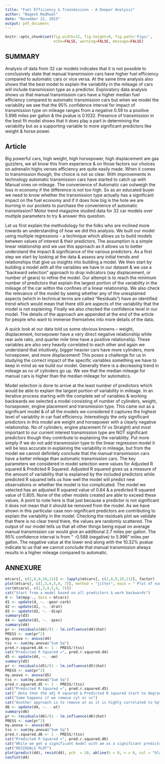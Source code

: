 ```yaml
---
title: "Fuel Efficiency & Transmisison - A Deeper Analysis"
author: "Nagesh Madhwal"
date: "November 22, 2015"
output: pdf_document
---
```

```r
knitr::opts_chunk$set(fig.width=12, fig.height=8, fig.path='Figs/',
                      echo=FALSE, warning=FALSE, message=FALSE)
```


## SUMMARY
Analysis of data from 32 car models indicates that it is not possible to conclusively state that manual transmission cars have higher fuel efficiency compared to automatic cars or vice versa. At the same time analysis also shows that the best model to explain the variability in the mileage of cars will include transmission type as a predictor. Exploratory data analysis shows us that manual transmission cars have a higher median fuel efficiency compared to automatic transmission cars but when we model the variability we see that the 95% confidence interval for impact of transmission type on mileage ranges from a negative 0.59 to a positive 5.996 miles per gallon & the pvalue is 0.1032. Presence of transmission in the best fit model shows that it does play a part in determining the variability but as a supporting variable to more significant predictors like weight & horse power.  

## Article  

Big powerful cars, high weight, high horsepower, high displacement are gas guzzlers, we all know this from experience & on those factors our choices on adrenalin highs verses efficiency are quite easily made.  When it comes to transmission though, the choice is not so clear. With improvements in technology automatic transmission cars have started to catch up with Manual ones on mileage. The convenience of Automatic can outweigh the loss in economy if the difference is not too high. So as an educated buyer we need to know whether the transmission type actually has a significant impact on the fuel economy and if it does how big is the hole we are burning in our pockets to purchase the convenience of automatic transmission? Motor trend magazine studied data for 32 car models over multiple parameters to try & answer this question.   

Let us first explain the methodology for the folks who are inclined more towards an understanding of how we did this analysis. We built our model using multiple regressions - a technique which allows us to build models between values of interest & their predictors. The assumption is a simple linear relationship and we use this approach as it allows us to better understand the impact & significance of the various predictors. As a first step we start by looking at the data & assess any initial trends and relationships that give us insights into building a model. We then start by building a model with all the variables we have in our dataset & we use a "backward selection" approach to drop indicators (say displacement, or number of gears) to refine the model. Our attempt is to reach the minimum number of predictors that explain the largest portion of the variability in the mileage of the car within the confines of a linear relationship. We also check the relevance of the model by seeing whether any of the unexplained aspects (which in technical terms are called "Residuals") have an identified trend which would mean that there still are aspects of the variability that the model is not explaining. Finally we also checked the confidence level in our model. The details of the approach are appended at the end of the article for people who want to immerse themselves into more details of the data.  

A quick look at our data told us some obvious knowns – weight, displacement, horsepower have a very direct negative relationship while rear axle ratio, and quarter mile time have a positive relationship. These variables are also very heavily correlated to each other and again we understand that intuitively, bigger heavier cars have more cylinders, more horsepower, and more displacement! This poses a challenge for us in studying the correct impact of the specific variables something we have to keep in mind as we build our model.  Generally there is a decreasing trend in mileage as no of cylinders go up. We see that the median mileage for manual cars is higher than the median mileage for automatics.  

Model selection is done to arrive at the least number of predictors which would be able to explain the largest portion of variability in mileage. In an iterative process starting with the complete set of variables & working backwards we selected a model consisting of number of cylinders, weight, horsepower, engine placement and transmission type. This came out as a significant model & of all the models we considered it captures the highest level of variablity in car fuel efficiency. Interestingly the only significant predictors in this model are weight and horsepower with a clearly negative relationship. No of cylinders, engine placement (V vs Straight) and most important to our current interest transmission type are NOT significant predictors though they contribute to explaining the variability. Put more simply if we do not add transmission type to the linear regression model it will be less accurate in explaining the variability in mileage, but from the model we cannot definitely conclude that the manual transmission cars have a better mileage than automatic transmission cars. 
The key parameters we considered in model selection were values for Adjusted R squared & Predicted R Squared. Adjusted R squared gives us a measure of the amount of variability that is explained by the included predictors while predicted R squared tells us how well the model will predict new observations or whether the model is too complicated. The model we selected has an adjusted R squared value of 0.84 & a predicted R squared value of 0.805. None of the other models created are able to exceed these values. A point to note here is that just because a predictor is not significant it does not mean that it should be removed from the model. As we have shown in this particular case non-significant predictors are contributing to explain the variability in the model.
Checking the residuals plot we validate that there is no clear trend there, the values are randomly scattered.  The output of our model tells us that all other things being equal on average manual transmission car would give an additional 2.7 miles per gallon. The 95% confidence interval is from ” -0.588 (negative) to 5.996” miles per gallon. The negative value at the lower end along with the 10.32% pvalue  indicate to us that we cannot conclude that manual transmission always results in a higher mileage compared to automatic.


## ANNEXURE

```r
mtcars[, c(2,8,9,10,11)] <- lapply(mtcars[, c(2,8,9,10,11)], factor)
plot(mtcars[, c(1,3,4,5,6, 7)], method = "jitter", main = " Plot of numeric predictors: mtcars")
cor(mtcars[, c(1,3,4,5,6, 7)])
cat("Start from a model based on all predictors & work backwards")
d <- lm(mpg~., data = mtcars)
d1 <- update(d, ~. -gear-carb)
d2 <- update(d1, ~. -drat)
d3 <- update(d2, ~. -disp)
summary(d3)
d4 <- update(d3, ~. -qsec)
summary(d4)
pr <- residuals(d4)/(1 - lm.influence(d4)$hat)
PRESS <- sum(pr^2)
my.anova <- anova(d4)
tss <- sum(my.anova$"Sum Sq")
pred.r.squared.d4 <- 1 - PRESS/(tss)
cat("Predicted R Squared =", pred.r.squared.d4)
d5 <- update(d4, ~. -am)
summary(d5)
pr <- residuals(d5)/(1 - lm.influence(d5)$hat)
PRESS <- sum(pr^2)
my.anova <- anova(d5)
tss <- sum(my.anova$"Sum Sq")
pred.r.squared.d5 <- 1 - PRESS/(tss)
cat("Predicted R Squared =", pred.r.squared.d5)
cat(" Note that the adj R squared & Predicted R squared start to degrade when we remove", "\n", "am as a predictor")
cat("Same happens if we remove cyl or vs")
cat("Another approach is to remove wt as it is highly correlated to hp")
d6 <- update(d4, ~. - wt)
summary(d6)
pr <- residuals(d6)/(1 - lm.influence(d6)$hat)
PRESS <- sum(pr^2)
my.anova <- anova(d6)
tss <- sum(my.anova$"Sum Sq")
pred.r.squared.d6 <- 1 - PRESS/(tss)
cat("Predicted R Squared =", pred.r.squared.d6)
cat("While we get a significant model with am as a significant predictor both Adjusted &", "\n", " predicted R Squared degrade" )
cat("RESIDUALS PLOT")
plot(predict(d4), resid(d4), pch  = 20, abline(h = 0, v = 0, col = "black", main = "Residuals Plot" ))
confint(d4)

```


